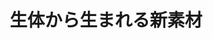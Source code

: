 ﻿---
title: "生体から生まれる新素材"
category: "生命理工学院"
vol: "54"
interviewee: "岡畑・森 "
url: ""
tags: []
pdf: "54-2.pdf"
career: ""
preface: "岡畑・森では、DNAを材料として用いる研究を行っている。脂質複合体イオンを結合させたDNAから、フィルムの作製を試みたのである。"
---
